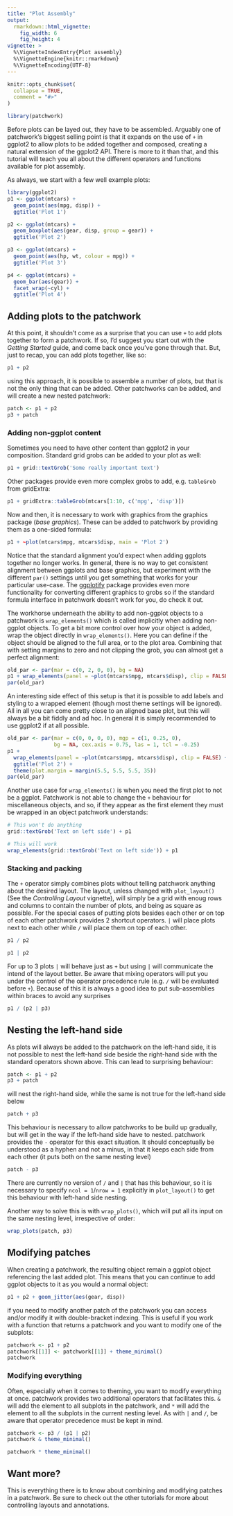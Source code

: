 ```yaml
---
title: "Plot Assembly"
output: 
  rmarkdown::html_vignette:
    fig_width: 6
    fig_height: 4
vignette: >
  %\VignetteIndexEntry{Plot assembly}
  %\VignetteEngine{knitr::rmarkdown}
  %\VignetteEncoding{UTF-8}
---
```


```r
knitr::opts_chunk$set(
  collapse = TRUE,
  comment = "#>"
)
```

```r
library(patchwork)
```

Before plots can be layed out, they have to be assembled. Arguably one of 
patchwork's biggest selling point is that it expands on the use of `+` in ggplot2
to allow plots to be added together and composed, creating a natural extension
of the ggplot2 API. There is more to it than that, and this tutorial will teach
you all about the different operators and functions available for plot assembly.

As always, we start with a few well example plots:

```r
library(ggplot2)
p1 <- ggplot(mtcars) + 
  geom_point(aes(mpg, disp)) + 
  ggtitle('Plot 1')

p2 <- ggplot(mtcars) + 
  geom_boxplot(aes(gear, disp, group = gear)) + 
  ggtitle('Plot 2')

p3 <- ggplot(mtcars) + 
  geom_point(aes(hp, wt, colour = mpg)) + 
  ggtitle('Plot 3')

p4 <- ggplot(mtcars) + 
  geom_bar(aes(gear)) + 
  facet_wrap(~cyl) + 
  ggtitle('Plot 4')
```

## Adding plots to the patchwork
At this point, it shouldn't come as a surprise that you can use `+` to add plots
together to form a patchwork. If so, I'd suggest you start out with the 
*Getting Started* guide, and come back once you've gone through that. But, just
to recap, you can add plots together, like so:

```r
p1 + p2
```

using this approach, it is possible to assemble a number of plots, but that is
not the only thing that can be added. Other patchworks can be added, and will 
create a new nested patchwork:

```r
patch <- p1 + p2
p3 + patch
```

### Adding non-ggplot content
Sometimes you need to have other content than ggplot2 in your composition. 
Standard grid grobs can be added to your plot as well:

```r
p1 + grid::textGrob('Some really important text')
```

Other packages provide even more complex grobs to add, e.g. `tableGrob` from 
gridExtra:

```r
p1 + gridExtra::tableGrob(mtcars[1:10, c('mpg', 'disp')])
```

Now and then, it is necessary to work with graphics from the graphics package 
(*base graphics*). These can be added to patchwork by providing them as a
one-sided formula:

```r
p1 + ~plot(mtcars$mpg, mtcars$disp, main = 'Plot 2')
```

Notice that the standard alignment you'd expect when adding ggplots together no 
longer works. In general, there is no way to get consistent alignment between 
ggplots and base graphics, but experiment with the different `par()` settings
until you get something that works for your particular use-case. The 
[ggplotify](https://cran.r-project.org/package=ggplotify/vignettes/ggplotify.html)
package provides even more functionality for converting different graphics to 
grobs so if the standard formula interface in patchwork doesn't work for you, do 
check it out.

The workhorse underneath the ability to add non-ggplot objects to a patchwork is
`wrap_elements()` which is called implicitly when adding non-ggplot objects. To
get a bit more control over how your object is added, wrap the object directly 
in `wrap_elements()`. Here you can define if the object should be aligned to the
full area, or to the plot area. Combining that with setting margins to zero and 
not clipping the grob, you can almost get a perfect alignment:

```r
old_par <- par(mar = c(0, 2, 0, 0), bg = NA)
p1 + wrap_elements(panel = ~plot(mtcars$mpg, mtcars$disp), clip = FALSE)
par(old_par)
```

An interesting side effect of this setup is that it is possible to add labels 
and styling to a wrapped element (though most theme settings will be ignored). 
All in all you can come pretty close to an aligned base plot, but this will 
always be a bit fiddly and ad hoc. In general it is simply recommended to use
ggplot2 if at all possible.

```r
old_par <- par(mar = c(0, 0, 0, 0), mgp = c(1, 0.25, 0), 
               bg = NA, cex.axis = 0.75, las = 1, tcl = -0.25)
p1 + 
  wrap_elements(panel = ~plot(mtcars$mpg, mtcars$disp), clip = FALSE) + 
  ggtitle('Plot 2') + 
  theme(plot.margin = margin(5.5, 5.5, 5.5, 35))
par(old_par)
```

Another use case for  `wrap_elements()` is when you need the first plot to not
be a ggplot. Patchwork is not able to change the `+` behaviour for miscellaneous 
objects, and so, if they appear as the first element they must be wrapped in 
an object patchwork understands:

```r
# This won't do anything
grid::textGrob('Text on left side') + p1
```
```r
# This will work
wrap_elements(grid::textGrob('Text on left side')) + p1
```

### Stacking and packing
The `+` operator simply combines plots without telling patchwork anything about
the desired layout. The layout, unless changed with `plot_layout()` (See the 
*Controlling Layout* vignette), will simply be a grid with enoug rows and 
columns to contain the number of plots, and being as square as possible. For the
special cases of putting plots besides each other or on top of each other 
patchwork provides 2 shortcut operators. `|` will place plots next to each other
while `/` will place them on top of each other.

```r
p1 / p2
```

```r
p1 | p2
```

For up to 3 plots `|` will behave just as `+` but using `|` will communicate the
intend of the layout better. Be aware that mixing operators will put you under 
the control of the operator precedence rule (e.g. `/` will be evaluated before 
`+`). Because of this it is always a good idea to put sub-assemblies within 
braces to avoid any surprises

```r
p1 / (p2 | p3)
```

## Nesting the left-hand side
As plots will always be added to the patchwork on the left-hand side, it is not
possible to nest the left-hand side beside the right-hand side with the standard
operators shown above. This can lead to surprising behaviour:

```r
patch <- p1 + p2
p3 + patch
```

will nest the right-hand side, while the same is not true for the left-hand side
below

```r
patch + p3
```

This behaviour is necessary to allow patchworks to be build up gradually, but
will get in the way if the left-hand side have to nested. patchwork provides the
`-` operator for this exact situation. It should conceptually be understood as a 
hyphen and not a minus, in that it keeps each side from each other (it puts both
on the same nesting level)

```r
patch - p3
```

There are currently no version of `/` and `|` that has this behaviour, so it is
necessary to specify `ncol = 1`/`nrow = 1` explicitly in `plot_layout()` to get
this behaviour with left-hand side nesting.

Another way to solve this is with `wrap_plots()`, which will put all its input 
on the same nesting level, irrespective of order:

```r
wrap_plots(patch, p3)
```

## Modifying patches
When creating a patchwork, the resulting object remain a ggplot object 
referencing the last added plot. This means that you can continue to add ggplot
objects to it as you would a normal object:

```r
p1 + p2 + geom_jitter(aes(gear, disp))
```

if you need to modify another patch of the patchwork you can access and/or 
modify it with double-bracket indexing. This is useful if you work with a 
function that returns a patchwork and you want to modify one of the subplots:

```r
patchwork <- p1 + p2
patchwork[[1]] <- patchwork[[1]] + theme_minimal()
patchwork
```

### Modifying everything
Often, especially when it comes to theming, you want to modify everything at 
once. patchwork provides two additional operators that facilitates this. `&` 
will add the element to all subplots in the patchwork, and `*` will add the 
element to all the subplots in the current nesting level. As with `|` and `/`,
be aware that operator precedence must be kept in mind.

```r
patchwork <- p3 / (p1 | p2)
patchwork & theme_minimal()
```
```r
patchwork * theme_minimal()
```

## Want more?
This is everything there is to know about combining and modifying patches in a
patchwork. Be sure to check out the other tutorials for more about controlling 
layouts and annotations.
